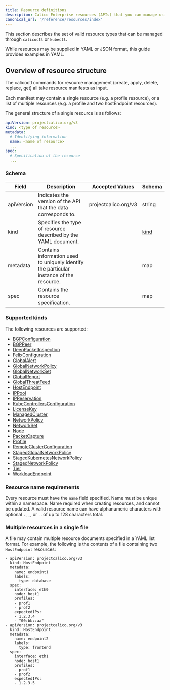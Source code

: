 ```yaml
---
title: Resource definitions
description: Calico Enterprise resources (APIs) that you can manage using calicoctl.
canonical_url: '/reference/resources/index'
---
```


This section describes the set of valid resource types that can be managed
through `calicoctl` or `kubectl`.

While resources may be supplied in YAML or JSON format, this guide provides examples in YAML.

## Overview of resource structure

The calicoctl commands for resource management (create, apply, delete, replace, get)
all take resource manifests as input.  

Each manifest may contain a single resource
(e.g. a profile resource), or a list of multiple resources (e.g. a profile and two
hostEndpoint resources).

The general structure of a single resource is as follows:

```yaml
apiVersion: projectcalico.org/v3
kind: <type of resource>
metadata:
  # Identifying information
  name: <name of resource>
  ...
spec:
  # Specification of the resource
  ...
```

### Schema

| Field    | Description           | Accepted Values              | Schema |
|----------|-----------------------|------------------------------|--------|
| apiVersion     | Indicates the version of the API that the data corresponds to. | projectcalico.org/v3 | string |
| kind     | Specifies the type of resource described by the YAML document. |  | [kind](#supported-kinds) |
| metadata | Contains information used to uniquely identify the particular instance of the resource. | | map |
| spec     | Contains the resource specification. | | map |

### Supported kinds

The following resources are supported:

- [BGPConfiguration]({{site.baseurl}}/reference/resources/bgpconfig)
- [BGPPeer]({{site.baseurl}}/reference/resources/bgppeer)
- [DeepPacketInspection]({{site.baseurl}}/reference/resources/deeppacketinspection)
- [FelixConfiguration]({{site.baseurl}}/reference/resources/felixconfig)
- [GlobalAlert]({{site.baseurl}}/reference/resources/globalalert)
- [GlobalNetworkPolicy]({{site.baseurl}}/reference/resources/globalnetworkpolicy)
- [GlobalNetworkSet]({{site.baseurl}}/reference/resources/globalnetworkset)
- [GlobalReport]({{site.baseurl}}/reference/resources/globalreport)
- [GlobalThreatFeed]({{site.baseurl}}/reference/resources/globalthreatfeed)
- [HostEndpoint]({{site.baseurl}}/reference/resources/hostendpoint)
- [IPPool]({{site.baseurl}}/reference/resources/ippool)
- [IPReservation]({{site.baseurl}}/reference/resources/ipreservation)
- [KubeControllersConfiguration]({{site.baseurl}}/reference/resources/kubecontrollersconfig)
- [LicenseKey]({{site.baseurl}}/reference/resources/licensekey)
- [ManagedCluster]({{site.baseurl}}/reference/resources/managedcluster)
- [NetworkPolicy]({{site.baseurl}}/reference/resources/networkpolicy)
- [NetworkSet]({{site.baseurl}}/reference/resources/networkset)
- [Node]({{site.baseurl}}/reference/resources/node)
- [PacketCapture]({{site.baseurl}}/reference/resources/packetcapture)
- [Profile]({{site.baseurl}}/reference/resources/profile)
- [RemoteClusterConfiguration]({{site.baseurl}}/reference/resources/remoteclusterconfiguration)
- [StagedGlobalNetworkPolicy]({{site.baseurl}}/reference/resources/stagedglobalnetworkpolicy)
- [StagedKubernetesNetworkPolicy]({{site.baseurl}}/reference/resources/stagedkubernetesnetworkpolicy)
- [StagedNetworkPolicy]({{site.baseurl}}/reference/resources/stagednetworkpolicy)
- [Tier]({{site.url}}/reference/resources/tier)
- [WorkloadEndpoint]({{site.baseurl}}/reference/resources/workloadendpoint)

### Resource name requirements

Every resource must have the `name` field specified. Name must be unique within a namespace.
Name required when creating resources, and cannot be updated.
A valid resource name can have alphanumeric characters with optional `.`, `_`, or `-`. of up to 128 characters total.

### Multiple resources in a single file

A file may contain multiple resource documents specified in a YAML list format. For example, the following is the contents of a file containing two `HostEndpoint` resources:

```
- apiVersion: projectcalico.org/v3
  kind: HostEndpoint
  metadata:
    name: endpoint1
    labels:
      type: database
  spec:
    interface: eth0
    node: host1
    profiles:
    - prof1
    - prof2
    expectedIPs:
    - 1.2.3.4
    - "00:bb::aa"
- apiVersion: projectcalico.org/v3
  kind: HostEndpoint
  metadata:
    name: endpoint2
    labels:
      type: frontend
  spec:
    interface: eth1
    node: host1
    profiles:
    - prof1
    - prof2
    expectedIPs:
    - 1.2.3.5
```

